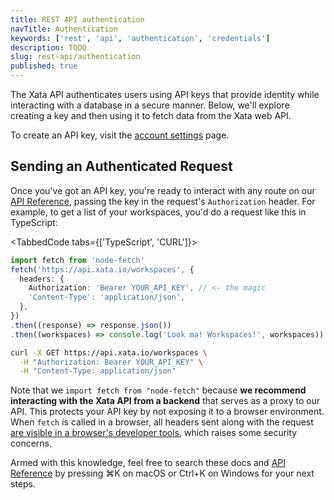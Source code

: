 ```yaml
---
title: REST API authentication
navTitle: Authentication
keywords: ['rest', 'api', 'authentication', 'credentials']
description: TODO
slug: rest-api/authentication
published: true
---
```


The Xata API authenticates users using API keys that provide identity while interacting with a database in a secure manner. Below, we'll explore creating a key and then using it to fetch data from the Xata web API.

To create an API key, visit the [account settings](https://app.xata.io/settings) page.

## Sending an Authenticated Request

Once you've got an API key, you're ready to interact with any route on our [API Reference](/api-reference/user), passing the key in the request's `Authorization` header. For example, to get a list of your workspaces, you'd do a request like this in TypeScript:

<TabbedCode tabs={['TypeScript', 'CURL']}>
```ts
import fetch from 'node-fetch'
fetch('https://api.xata.io/workspaces', {
  headers: {
    Authorization: 'Bearer YOUR_API_KEY', // <- the magic
    'Content-Type': 'application/json',
  },
})
.then((response) => response.json())
.then((workspaces) => console.log('Look ma! Workspaces!', workspaces))
```
```bash
curl -X GET https://api.xata.io/workspaces \
  -H "Authorization: Bearer YOUR_API_KEY" \
  -H "Content-Type: application/json"
```
</TabbedCode>

Note that we `import fetch from "node-fetch"` because **we recommend interacting with the Xata API from a backend** that serves as a proxy to our API. This protects your API key by not exposing it to a browser environment. When `fetch` is called in a browser, all headers sent along with the request [are visible in a browser's developer tools](https://stackoverflow.com/questions/4423061/how-can-i-view-http-headers-in-google-chrome), which raises some security concerns.

Armed with this knowledge, feel free to search these docs and [API Reference](/api-reference/user) by pressing ⌘K on macOS or Ctrl+K on Windows for your next steps.
